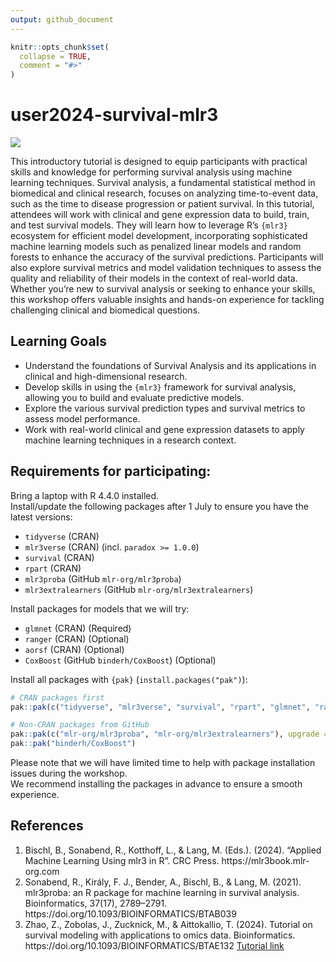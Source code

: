 ```yaml
---
output: github_document
---
```


<!-- README.md is generated from README.Rmd. Please edit that file -->

```r
knitr::opts_chunk$set(
  collapse = TRUE,
  comment = "#>"
)
```

# user2024-survival-mlr3

<!-- badges: start -->
[![](https://img.shields.io/badge/useR!2024-Tutorial-blue?style=flat)](https://sched.co/1c8vg)
<!-- badges: end -->

This introductory tutorial is designed to equip participants with practical skills and knowledge for performing survival analysis using machine learning techniques. Survival analysis, a fundamental statistical method in biomedical and clinical research, focuses on analyzing time-to-event data, such as the time to disease progression or patient survival.
In this tutorial, attendees will work with clinical and gene expression data to build, train, and test survival models.
They will learn how to leverage R's `{mlr3}` ecosystem for efficient model development, incorporating sophisticated machine learning models such as penalized linear models and random forests to enhance the accuracy of the survival predictions.
Participants will also explore survival metrics and model validation techniques to assess the quality and reliability of their models in the context of real-world data.
Whether you're new to survival analysis or seeking to enhance your skills, this workshop offers valuable insights and hands-on experience for tackling challenging clinical and biomedical questions.

## Learning Goals

- Understand the foundations of Survival Analysis and its applications in clinical and high-dimensional research.
- Develop skills in using the `{mlr3}` framework for survival analysis, allowing you to build and evaluate predictive models.
- Explore the various survival prediction types and survival metrics to assess model performance.
- Work with real-world clinical and gene expression datasets to apply machine learning techniques in a research context.

## Requirements for participating:

Bring a laptop with R 4.4.0 installed.  
Install/update the following packages after 1 July to ensure you have the latest versions:

- `tidyverse` (CRAN)
- `mlr3verse` (CRAN) (incl. `paradox >= 1.0.0`)
- `survival` (CRAN)
- `rpart` (CRAN)
- `mlr3proba` (GitHub `mlr-org/mlr3proba`)
- `mlr3extralearners` (GitHub `mlr-org/mlr3extralearners`)

Install packages for models that we will try:

- `glmnet` (CRAN) (Required)
- `ranger` (CRAN) (Optional)
- `aorsf` (CRAN) (Optional)
- `CoxBoost` (GitHub `binderh/CoxBoost`) (Optional)

Install all packages with `{pak}` (`install.packages("pak")`):

```r
# CRAN packages first
pak::pak(c("tidyverse", "mlr3verse", "survival", "rpart", "glmnet", "ranger", "aorsf"), upgrade = TRUE)

# Non-CRAN packages from GitHub
pak::pak(c("mlr-org/mlr3proba", "mlr-org/mlr3extralearners"), upgrade = TRUE)
pak::pak("binderh/CoxBoost")
```

Please note that we will have limited time to help with package installation issues during the workshop.  
We recommend installing the packages in advance to ensure a smooth experience.

## References

1. Bischl, B., Sonabend, R., Kotthoff, L., & Lang, M. (Eds.). (2024). "Applied Machine Learning Using mlr3 in R". CRC Press. https://mlr3book.mlr-org.com
2. Sonabend, R., Király, F. J., Bender, A., Bischl, B., & Lang, M. (2021). mlr3proba: an R package for machine learning in survival analysis. Bioinformatics, 37(17), 2789–2791. https://doi.org/10.1093/BIOINFORMATICS/BTAB039
3. Zhao, Z., Zobolas, J., Zucknick, M., & Aittokallio, T. (2024). Tutorial on survival modeling with applications to omics data. Bioinformatics. https://doi.org/10.1093/BIOINFORMATICS/BTAE132 [Tutorial link](https://ocbe-uio.github.io/survomics/survomics.html)
